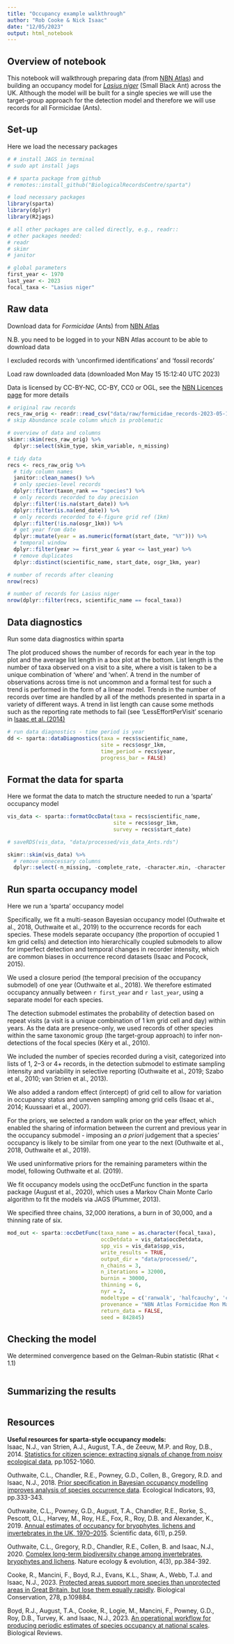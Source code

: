 ```yaml
---
title: "Occupancy example walkthrough"
author: "Rob Cooke & Nick Isaac"
date: "12/05/2023"
output: html_notebook
---
```


## Overview of notebook ##

This notebook will walkthrough preparing data (from <a href = "https://nbnatlas.org/" target = "_blank">NBN Atlas</a>) and building an occupancy model for <a href = "https://www.bwars.com/ant/formicidae/formicinae/lasius-niger" target = "_blank">*Lasius niger*</a> (Small Black Ant) across the UK. Although the model will be built for a single species we will use the target-group approach for the detection model and therefore we will use records for all Formicidae (Ants).

## Set-up ##

Here we load the necessary packages

```r

# # install JAGS in terminal
# sudo apt install jags

# # sparta package from github
# remotes::install_github("BiologicalRecordsCentre/sparta")

# load necessary packages
library(sparta)
library(dplyr)
library(R2jags)

# all other packages are called directly, e.g., readr::
# other packages needed: 
# readr
# skimr
# janitor

# global parameters
first_year <- 1970
last_year <- 2023
focal_taxa <- "Lasius niger"

```

## Raw data ##

Download  data for *Formicidae* (Ants) from <a href = "https://nbnatlas.org/" target = "_blank">NBN Atlas</a>

N.B. you need to be logged in to your NBN Atlas account to be able to download data

I excluded records with 'unconfirmed identifications' and 'fossil records'

Load raw downloaded data (downloaded Mon May 15 15:12:40 UTC 2023)

Data is licensed by CC-BY-NC, CC-BY, CC0 or OGL, see the <a href = "https://docs.nbnatlas.org/data-licenses/" target = "_blank">NBN Licences page</a> for more details

```r

# original raw records
recs_raw_orig <- readr::read_csv("data/raw/formicidae_records-2023-05-15.csv", col_types = list(`Abundance scale` = readr::col_skip())) # readr performs safer data reading (e.g., dates are read as dates, strings are read as character)
# skip Abundance scale column which is problematic

# overview of data and columns
skimr::skim(recs_raw_orig) %>%
  dplyr::select(skim_type, skim_variable, n_missing)

# tidy data
recs <- recs_raw_orig %>% 
  # tidy column names
  janitor::clean_names() %>% 
  # only species-level records
  dplyr::filter(taxon_rank == "species") %>% 
  # only records recorded to day precision
  dplyr::filter(!is.na(start_date)) %>%
  dplyr::filter(is.na(end_date)) %>% 
  # only records recorded to 4-figure grid ref (1km)
  dplyr::filter(!is.na(osgr_1km)) %>% 
  # get year from date
  dplyr::mutate(year = as.numeric(format(start_date, "%Y"))) %>% 
  # temporal window
  dplyr::filter(year >= first_year & year <= last_year) %>% 
  # remove duplicates
  dplyr::distinct(scientific_name, start_date, osgr_1km, year)

# number of records after cleaning
nrow(recs)

# number of records for Lasius niger
nrow(dplyr::filter(recs, scientific_name == focal_taxa))

```

## Data diagnostics ##

Run some data diagnostics within sparta

The plot produced shows the number of records for each year in the top plot and the average list length in a box plot at the bottom. List length is the number of taxa observed on a visit to a site, where a visit is taken to be a unique combination of ‘where’ and ‘when’. A trend in the number of observations across time is not uncommon and a formal test for such a trend is performed in the form of a linear model. Trends in the number of records over time are handled by all of the methods presented in sparta in a variety of different ways. A trend in list length can cause some methods such as the reporting rate methods to fail (see ‘LessEffortPerVisit’ scenario in <a href = "https://doi.org/10.1111/2041-210X.12254" target = "_blank">Isaac et al. (2014)</a>

```r

# run data diagnostics - time period is year
dd <- sparta::dataDiagnostics(taxa = recs$scientific_name,
                              site = recs$osgr_1km,
                              time_period = recs$year,
                              progress_bar = FALSE)

```

## Format the data for sparta ##

Here we format the data to match the structure needed to run a 'sparta' occupancy model

```r

vis_data <- sparta::formatOccData(taxa = recs$scientific_name,
                                  site = recs$osgr_1km,
                                  survey = recs$start_date)

# saveRDS(vis_data, "data/processed/vis_data_Ants.rds")

skimr::skim(vis_data) %>% 
  # remove unnecessary columns
  dplyr::select(-n_missing, -complete_rate, -character.min, -character.max, -character.empty, -character.n_unique, -character.whitespace)

```

## Run sparta occupancy model ##

Here we run a 'sparta' occupancy model

Specifically, we fit a multi-season Bayesian occupancy model (Outhwaite et al., 2018, Outhwaite et al., 2019) to the occurrence records for each species. These models separate occupancy (the proportion of occupied 1 km grid cells) and detection into hierarchically coupled submodels to allow for imperfect detection and temporal changes in recorder intensity, which are common biases in occurrence record datasets (Isaac and Pocock, 2015). 

We used a closure period (the temporal precision of the occupancy submodel) of one year (Outhwaite et al., 2018). We therefore estimated occupancy annually between `r first_year` and `r last_year`, using a separate model for each species. 

The detection submodel estimates the probability of detection based on repeat visits (a visit is a unique combination of 1 km grid cell and day) within years. As the data are presence-only, we used records of other species within the same taxonomic group (the target-group approach) to infer non-detections of the focal species (Kéry et al., 2010). 

We included the number of species recorded during a visit, categorized into lists of 1, 2–3 or 4+ records, in the detection submodel to estimate sampling intensity and variability in selective reporting (Outhwaite et al., 2019; Szabo et al., 2010; van Strien et al., 2013). 

We also added a random effect (intercept) of grid cell to allow for variation in occupancy status and uneven sampling among grid cells (Isaac et al., 2014; Kuussaari et al., 2007).

For the priors, we selected a random walk prior on the year effect, which enabled the sharing of information between the current and previous year in the occupancy submodel - imposing an *a priori* judgement that a species' occupancy is likely to be similar from one year to the next (Outhwaite et al., 2018, Outhwaite et al., 2019). 

We used uninformative priors for the remaining parameters within the model, following Outhwaite et al. (2019).

We fit occupancy models using the occDetFunc function in the sparta package (August et al., 2020), which uses a Markov Chain Monte Carlo algorithm to fit the models via JAGS (Plummer, 2013). 

We specified three chains, 32,000 iterations, a burn in of 30,000, and a thinning rate of six. 

```r

mod_out <- sparta::occDetFunc(taxa_name = as.character(focal_taxa),
                              occDetdata = vis_data$occDetdata,
                              spp_vis = vis_data$spp_vis,
                              write_results = TRUE,
                              output_dir = "data/processed/",
                              n_chains = 3,
                              n_iterations = 32000,
                              burnin = 30000,
                              thinning = 6,
                              nyr = 2,
                              modeltype = c('ranwalk', 'halfcauchy', 'catlistlength'),
                              provenance = "NBN Atlas Formicidae Mon May 15 15:12:40 UTC 2023. vis_data_Ants.rds",
                              return_data = FALSE,
                              seed = 842845)

```

## Checking the model ##

We determined convergence based on the Gelman-Rubin statistic (Rhat < 1.1)

```r



```

## Summarizing the results ##

```r



```


## Resources ##

**Useful resources for sparta-style occupancy models:**<br/>
Isaac, N.J., van Strien, A.J., August, T.A., de Zeeuw, M.P. and Roy, D.B., 2014.
<a href = "https://doi.org/10.1111/2041-210X.12254" target = "_blank">Statistics for citizen science: extracting signals of change from noisy ecological data</a>, pp.1052-1060.<br/>

Outhwaite, C.L., Chandler, R.E., Powney, G.D., Collen, B., Gregory, R.D. and Isaac, N.J., 2018. <a href = "https://doi.org/10.1016/j.ecolind.2018.05.010" target = "_blank">Prior specification in Bayesian occupancy modelling improves analysis of species occurrence data</a>. Ecological Indicators, 93, pp.333-343.<br/>

Outhwaite, C.L., Powney, G.D., August, T.A., Chandler, R.E., Rorke, S., Pescott, O.L., Harvey, M., Roy, H.E., Fox, R., Roy, D.B. and Alexander, K., 2019. <a href = "https://www.nature.com/articles/s41597-019-0269-1" target = "_blank">Annual estimates of occupancy for bryophytes, lichens and invertebrates in the UK, 1970–2015</a>. Scientific data, 6(1), p.259.<br/>

Outhwaite, C.L., Gregory, R.D., Chandler, R.E., Collen, B. and Isaac, N.J., 2020. <a href = "https://www.nature.com/articles/s41559-020-1111-z" target = "_blank">Complex long-term biodiversity change among invertebrates, bryophytes and lichens</a>. Nature ecology & evolution, 4(3), pp.384-392.<br/>

Cooke, R., Mancini, F., Boyd, R.J., Evans, K.L., Shaw, A., Webb, T.J. and Isaac, N.J., 2023. <a href = "https://doi.org/10.1016/j.biocon.2022.109884" target = "_blank">Protected areas support more species than unprotected areas in Great Britain, but lose them equally rapidly</a>. Biological Conservation, 278, p.109884.<br/>

Boyd, R.J., August, T.A., Cooke, R., Logie, M., Mancini, F., Powney, G.D., Roy, D.B., Turvey, K. and Isaac, N.J., 2023. <a href = "https://onlinelibrary.wiley.com/doi/full/10.1111/brv.12961" target = "_blank">An operational workflow for producing periodic estimates of species occupancy at national scales</a>. Biological Reviews.
